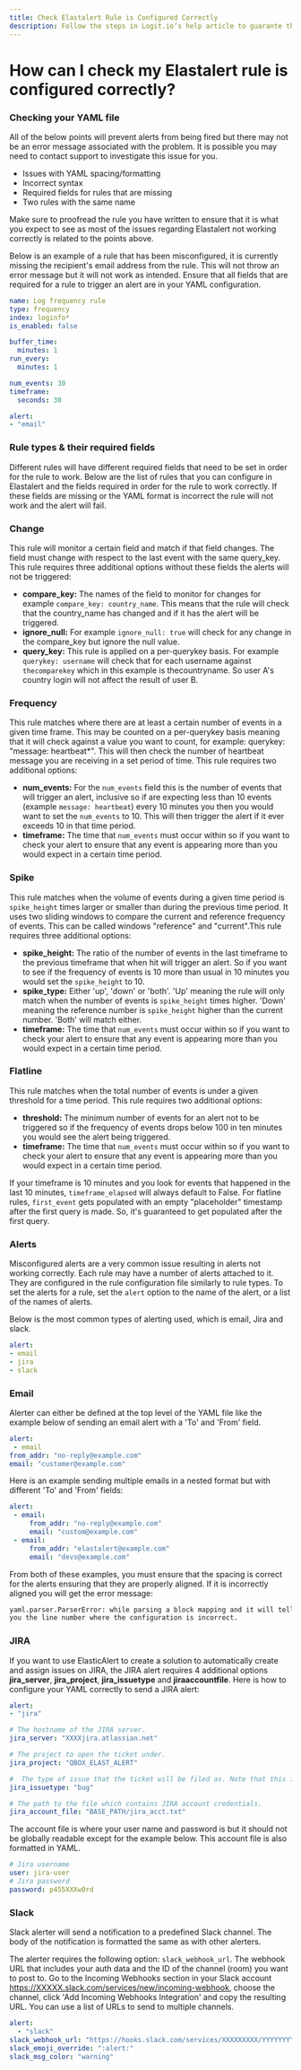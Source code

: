 ```yaml
---
title: Check Elastalert Rule is Configured Correctly
description: Follow the steps in Logit.io’s help article to guarante that your Elastalert yaml file is formatted and configured correctly
---
```


# How can I check my Elastalert rule is configured correctly?

### Checking your YAML file

All of the below points will prevent alerts from being fired but 
there may not be an error message associated with the problem. It 
is possible you may need to contact support to investigate this issue for you.

- Issues with YAML spacing/formatting
- Incorrect syntax
- Required fields for rules that are missing
- Two rules with the same name

Make sure to proofread the rule you have written to ensure that it is 
what you expect to see as most of the issues regarding Elastalert not 
working correctly is related to the points above.

Below is an example of a rule that has been misconfigured, it is 
currently missing the recipient's email address from the rule. This 
will not throw an error message but it will not work as intended. 
Ensure that all fields that are required for a rule to trigger an 
alert are in your YAML configuration.

```yaml copy
name: Log frequency rule
type: frequency
index: loginfo*
is_enabled: false

buffer_time:
  minutes: 1
run_every:
  minutes: 1

num_events: 30
timeframe:
  seconds: 30

alert:
- "email"
```

### Rule types & their required fields

Different rules will have different required fields that need to be set in order for the rule to work. Below are the list of rules that you can configure in Elastalert and the fields required in order for the rule to work correctly. If these fields are missing or the YAML format is incorrect the rule will not work and the alert will fail.

### Change
This rule will monitor a certain field and match if that field changes. The field must change with respect to the last event with the same query_key. This rule requires three additional options without these fields the alerts will not be triggered:
- **compare_key:** The names of the field to monitor for changes for example `compare_key: country_name`. This means that the rule will check that the country_name has changed and if it has the alert will be triggered.
- **ignore_null:** For example `ignore_null: true` will check for any change in the compare_key but ignore the null value.
- **query_key:** This rule is applied on a per-querykey basis. For example `querykey: username` will check that for each username against `thecomparekey` which in this example is thecountryname. So user A's country login will not affect the result of user B.

### Frequency

This rule matches where there are at least a certain number of events in a given time frame. This may be counted on a per-querykey basis meaning that it will check against a value you want to count, for example: querykey: "message: heartbeat*". This will then check the number of heartbeat message you are receiving in a set period of time. This rule requires two additional options:
- **num_events:** For the `num_events` field this is the number of events that will trigger an alert, inclusive so if are expecting less than 10 events (example `message: heartbeat`) every 10 minutes you then you would want to set the `num_events` to 10. This will then trigger the alert if it ever exceeds 10 in that time period.
- **timeframe:** The time that `num_events` must occur within so if you want to check your alert to ensure that any event is appearing more than you would expect in a certain time period.

### Spike

This rule matches when the volume of events during a given time period is `spike_height` times larger or smaller than during the previous time period. It uses two sliding windows to compare the current and reference frequency of events. This can be called windows "reference" and "current".This rule requires three additional options:
- **spike_height:** The ratio of the number of events in the last timeframe to the previous timeframe that when hit will trigger an alert. So if you want to see if the frequency of events is 10 more than usual in 10 minutes you would set the `spike_height` to 10.
- **spike_type:** Either 'up', 'down' or 'both'. 'Up' meaning the rule will only match when the number of events is `spike_height` times higher. 'Down' meaning the reference number is `spike_height` higher than the current number. 'Both' will match either.
- **timeframe:** The time that `num_events` must occur within so if you want to check your alert to ensure that any event is appearing more than you would expect in a certain time period.

### Flatline

This rule matches when the total number of events is under a given threshold for a time period. This rule requires two additional options:
- **threshold:** The minimum number of events for an alert not to be triggered so if the frequency of events drops below 100 in ten minutes you would see the alert being triggered.
- **timeframe:** The time that `num_events` must occur within so if you want to check your alert to ensure that any event is appearing more than you would expect in a certain time period.

If your timeframe is 10 minutes and you look for events that happened in 
the last 10 minutes, `timeframe_elapsed` will always default to False. For 
flatline rules, `first_event` gets populated with an empty "placeholder" 
timestamp after the first query is made. So, it's guaranteed to get 
populated after the first query.

### Alerts
Misconfigured alerts are a very common issue resulting in alerts not working correctly. 
Each rule may have a number of alerts attached to it. They are configured in 
the rule configuration file similarly to rule types. To set the alerts for a 
rule, set the `alert` option to the name of the alert, or a list of the names of alerts.

Below is the most common types of alerting used, which is email, Jira and slack.

```yaml copy
alert:
- email
- jira
- slack
```
### Email

Alerter can either be defined at the top level of the YAML file like 
the example below of sending an email alert with a 'To' and 'From' field.

```yaml copy
alert:
 - email
from_addr: "no-reply@example.com"
email: "customer@example.com"
```

Here is an example sending multiple emails in a nested format 
but with different 'To' and 'From' fields:

```yaml copy
alert:
 - email:
     from_addr: "no-reply@example.com"
     email: "custom@example.com"
 - email:
     from_addr: "elastalert@example.com"
     email: "devs@example.com"
```

From both of these examples, you must ensure that the spacing is correct 
for the alerts ensuring that they are properly aligned. If it is 
incorrectly aligned you will get the error message: 

```txt
yaml.parser.ParserError: while parsing a block mapping and it will tell 
you the line number where the configuration is incorrect.
```

### JIRA

If you want to use ElasticAlert to create a solution to automatically 
create and assign issues on JIRA, the JIRA alert requires 4 additional 
options **jira_server**, **jira_project**, **jira_issuetype** and 
**jiraaccountfile**. Here is how to configure your YAML correctly to send a JIRA alert:

```yaml copy
alert:
- "jira"

# The hostname of the JIRA server.
jira_server: "XXXXjira.atlassian.net"

# The project to open the ticket under.
jira_project: "QBOX_ELAST_ALERT"

#  The type of issue that the ticket will be filed as. Note that this is case sensitive.
jira_issuetype: "bug"

# The path to the file which contains JIRA account credentials.
jira_account_file: "BASE_PATH/jira_acct.txt"
```
The account file is where your user name and password is but it should not be globally readable except for the example below. This account file is also formatted in YAML.

```yaml copy
# Jira username
user: jira-user
# Jira password
password: p455XXXw0rd
```

### Slack

Slack alerter will send a notification to a predefined Slack channel. 
The body of the notification is formatted the same as with other alerters.

The alerter requires the following option: `slack_webhook_url`. The webhook 
URL that includes your auth data and the ID of the channel (room) you want to post to. Go to the Incoming Webhooks section in your Slack account https://XXXXX.slack.com/services/new/incoming-webhook, choose the channel, click 'Add Incoming Webhooks Integration' and copy the resulting URL. You can use a list of URLs to send to multiple channels.

```yaml copy
alert:
  - "slack"
slack_webhook_url: "https://hooks.slack.com/services/XXXXXXXXX/YYYYYYYYY/zzzzzzzzzzzzzzzzzzzzzzzzz"
slack_emoji_override: ":alert:"
slack_msg_color: "warning"
```
